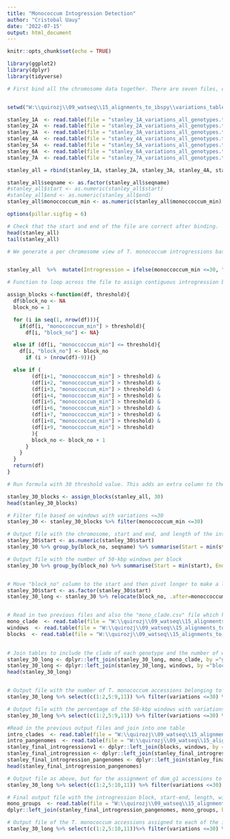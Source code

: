 ---
title: "Monococcum Intogression Detection"
author: "Cristobal Uauy"
date: '2022-07-15'
output: html_document
---

```{r setup, include=FALSE}
knitr::opts_chunk$set(echo = TRUE)

library(ggplot2)
library(dplyr) 
library(tidyverse)

# First bind all the chromosome data together. There are seven files, one per chromosome, using each of the bread wheat pangenomes (Walkowiak et al 2020) as the reference for the IBSpy pipeline. The variation files include the chromosome name (seqname), start and end of the 50-kbp window (based on the corresponding reference genome assembly), the minimum IBSpy variation value across the 218 T. monococcum accession and two assemblies (monoccoccum_min), the actual IBSpy variations for each of the 220 monococcum datasets, and then the IBSpy variation data for the pangenome cultivars. The code below is using cultivar Stanley as the reference.    


setwd("W:\\quirozj\\09_watseq\\15_alignments_to_ibspy\\variations_tables\\stanley")

stanley_1A  <- read.table(file = "stanley_1A_variations_all_genotypes.tsv", header = TRUE, sep = "\t", stringsAsFactors = FALSE)
stanley_2A  <- read.table(file = "stanley_2A_variations_all_genotypes.tsv", header = TRUE, sep = "\t", stringsAsFactors = FALSE)
stanley_3A  <- read.table(file = "stanley_3A_variations_all_genotypes.tsv", header = TRUE, sep = "\t", stringsAsFactors = FALSE)
stanley_4A  <- read.table(file = "stanley_4A_variations_all_genotypes.tsv", header = TRUE, sep = "\t", stringsAsFactors = FALSE)
stanley_5A  <- read.table(file = "stanley_5A_variations_all_genotypes.tsv", header = TRUE, sep = "\t", stringsAsFactors = FALSE)
stanley_6A  <- read.table(file = "stanley_6A_variations_all_genotypes.tsv", header = TRUE, sep = "\t", stringsAsFactors = FALSE)
stanley_7A  <- read.table(file = "stanley_7A_variations_all_genotypes.tsv", header = TRUE, sep = "\t", stringsAsFactors = FALSE)

stanley_all = rbind(stanley_1A, stanley_2A, stanley_3A, stanley_4A, stanley_5A, stanley_6A,stanley_7A)

stanley_all$seqname <- as.factor(stanley_all$seqname)
#stanley_all$start <- as.numeric(stanley_all$start)
#stanley_all$end <- as.numeric(stanley_all$end)
stanley_all$monoccoccum_min <- as.numeric(stanley_all$monoccoccum_min)

options(pillar.sigfig = 6)

# Check that the start and end of the file are correct after binding. 
head(stanley_all)
tail(stanley_all)


```


```{r fig.width=15, fig.height=20, echo=FALSE, warning = FALSE,}

# We generate a per chromosome view of T. monococcum introgressions based on the  'monoccoccum_min' <=30 criteria. 50-kbp windows with IBSpy variation values over 30 are coloured in blue/teal whereas those 50-kbp windows with values <=30 are coloured in purple. Note log2 scale on Y-axis. 


stanley_all  %>%  mutate(Introgression = ifelse(monoccoccum_min <=30, "Yes", "No")) %>% ggplot(aes(x=start, y = monoccoccum_min, colour = Introgression)) + geom_jitter(width = 0.3, size=2, alpha=0.9) +  scale_y_continuous(trans='log2') + geom_hline(aes(yintercept = 30, color = '30')) + geom_hline(aes(yintercept = 120, color = '120')) + labs(title="monococcum introgressions in stanley (<=30 variations)",x ="Mbp", y = "variations (log2)") + facet_grid(seqname ~ .)


```



```{r fig.width=15, fig.height=20, echo=FALSE, warning = FALSE,}

# Function to loop across the file to assign contiguous introgression blocks. The criteria were (a) any 50-kbp window with variations <=30 is considered an introgression and (b) we linked introgression windows if they were separated by less than 10 non-introgression windows. This was done as often the "non-ingtrogression" windows had values which were just above the 30 variations cutoff. The threshold can be adjusted in the formula ("threshold"). 

assign_blocks <-function(df, threshold){
  df$block_no <- NA
  block_no = 1

  for (i in seq(1, nrow(df))){
    if(df[i, "monoccoccum_min"] > threshold){
      df[i, "block_no"] <- NA}

  else if (df[i, "monoccoccum_min"] <= threshold){
    df[i, "block_no"] <- block_no
      if (i > (nrow(df)-9)){}

  else if (
        (df[i+1, "monoccoccum_min"] > threshold) &
        (df[i+2, "monoccoccum_min"] > threshold) & 
        (df[i+3, "monoccoccum_min"] > threshold) &
        (df[i+4, "monoccoccum_min"] > threshold) &
        (df[i+5, "monoccoccum_min"] > threshold) & 
        (df[i+6, "monoccoccum_min"] > threshold) &
        (df[i+7, "monoccoccum_min"] > threshold) &
        (df[i+8, "monoccoccum_min"] > threshold) &
        (df[i+9, "monoccoccum_min"] > threshold) 
        ){
        block_no <- block_no + 1
      }
    }
  }
  return(df)
}

# Run formula with 30 threshold value. This adds an extra column to the original binded file "block_no" which indicates the block number of the introgression based on the criteria. 

stanley_30_blocks <- assign_blocks(stanley_all, 30)
head(stanley_30_blocks)

```



```{r fig.width=15, fig.height=20, echo=FALSE, warning = FALSE,}

# Filter file based on windows with variations <=30
stanley_30 <- stanley_30_blocks %>% filter(monoccoccum_min <=30) 

# Output file with the chromosome, start and end, and length of the introgression blocks as defined by the formula above.  
stanley_30$start <- as.numeric(stanley_30$start)
stanley_30 %>% group_by(block_no, seqname) %>% summarise(Start = min(start), End = (max(start)+ 50000)) %>% mutate(Length = End-Start) %>% arrange(block_no) %>% write.csv(file = "W:\\quirozj\\09_watseq\\15_alignments_to_ibspy\\variations_tables\\final_analysis\\stanley_blocks_monococcum_30_all.csv", row.names = TRUE, col.names = TRUE) 

# Output file with the number of 50-kbp windows per block
stanley_30 %>% group_by(block_no) %>% summarise(Start = min(start), End = (max(start)+ 50000)) %>% mutate(windows = (End-Start)/50000) %>% select(c(1,4)) %>% arrange(block_no) %>% write.csv(file = "W:\\quirozj\\09_watseq\\15_alignments_to_ibspy\\variations_tables\\final_analysis\\windows_per_block_stanley.csv", row.names = TRUE, col.names = TRUE) 


# Move "block_no" column to the start and then pivot longer to make a long file
stanley_30$start <- as.factor(stanley_30$start)
stanley_30_long <- stanley_30 %>% relocate(block_no, .after=monoccoccum_min) %>%  pivot_longer(cols = c(6:248), names_to = 'genotype', values_to = 'variations')  


# Read in two previous files and also the "mono_clade.csv" file which has the assignment of the monococcum accessions to each clade based on the STRUCTURE and phylogeny analysis. 
mono_clade  <- read.table(file = "W:\\quirozj\\09_watseq\\15_alignments_to_ibspy\\variations_tables\\final_analysis\\mono_clade.csv", header = TRUE, sep = ",", stringsAsFactors = FALSE)
windows  <- read.table(file = "W:\\quirozj\\09_watseq\\15_alignments_to_ibspy\\variations_tables\\final_analysis\\windows_per_block_stanley.csv", header = TRUE, sep = ",", stringsAsFactors = FALSE)
blocks  <- read.table(file = "W:\\quirozj\\09_watseq\\15_alignments_to_ibspy\\variations_tables\\final_analysis\\stanley_blocks_monococcum_30_all.csv", header = TRUE, sep = ",", stringsAsFactors = FALSE)

 
# Join tables to include the clade of each genotype and the number of windows per each introgression block
stanley_30_long <- dplyr::left_join(stanley_30_long, mono_clade, by ="genotype")
stanley_30_long <- dplyr::left_join(stanley_30_long, windows, by ="block_no")
head(stanley_30_long)


# Output file with the number of T. monococcum accessions belonging to each of the different STRUCTURE groups and clades. An accession is assigned as having the introgression if it has at least 20% of the 50-kbp windows with variations values of 30 or less. For example, if an introgression block has 60 windows, then an accession would be classified as having the introgression if 12 or more 50-kbp windows (60*20% = 12 windows) had variation values of 30 or less.  
stanley_30_long %>% select(c(1:2,5:9,11)) %>% filter(variations <=30) %>% group_by(block_no, genotype, clade, windows) %>% summarise(n = n()) %>% arrange(desc(n)) %>% arrange(block_no) %>% mutate(perc = (n/windows)*100) %>% filter(perc >=20) %>% group_by(block_no, clade) %>%  summarise(n1 = n()) %>% pivot_wider(names_from = clade, values_from = n1) %>% mutate_all(., ~replace_na(.,0)) %>% write.csv(file = "W:\\quirozj\\09_watseq\\15_alignments_to_ibspy\\variations_tables\\final_analysis\\stanley_clades.csv", row.names = TRUE, col.names = TRUE)

# Output file with the percentage of the 50-kbp windows with variations <=30 within an introgression block, for each of the hexaploid wheat pangenome cultivars. Note that values less than 20% were filtered and annotated as 0.    
stanley_30_long %>% select(c(1:2,5:9,11)) %>% filter(variations <=30) %>% filter(clade == "pangenome") %>%group_by(block_no, genotype, clade, windows) %>% summarise(n = n()) %>% arrange(desc(n)) %>% arrange(block_no) %>% mutate(perc = (n/windows)*100) %>% filter(perc >=20) %>% select(c(1:2,6)) %>%  pivot_wider(names_from = genotype, values_from = perc) %>% mutate_all(., ~replace_na(.,0)) %>%  dplyr::mutate_if(is.numeric, round, 1)%>% write.csv(file = "W:\\quirozj\\09_watseq\\15_alignments_to_ibspy\\variations_tables\\final_analysis\\stanley_introgressions_in_pangenomes.csv", row.names = TRUE, col.names = TRUE)

#Read in the previous output files and join into one table 
intro_clades  <- read.table(file = "W:\\quirozj\\09_watseq\\15_alignments_to_ibspy\\variations_tables\\final_analysis\\stanley_clades.csv", header = TRUE, sep = ",", stringsAsFactors = FALSE)
intro_pangenomes  <- read.table(file = "W:\\quirozj\\09_watseq\\15_alignments_to_ibspy\\variations_tables\\final_analysis\\stanley_introgressions_in_pangenomes.csv", header = TRUE, sep = ",", stringsAsFactors = FALSE)
stanley_final_introgressionv1 <- dplyr::left_join(blocks, windows, by = "block_no")
stanley_final_introgression <- dplyr::left_join(stanley_final_introgressionv1, intro_clades, by = "block_no")
stanley_final_introgression_pangenomes <- dplyr::left_join(stanley_final_introgression, intro_pangenomes, by = "block_no")
head(stanley_final_introgression_pangenomes)

# Output file as above, but for the assignment of dom_g1 accessions to each of the seven clades
stanley_30_long %>% select(c(1:2,5:10,11)) %>% filter(variations <=30) %>% group_by(block_no, genotype, group, windows) %>% summarise(n = n()) %>% arrange(desc(n)) %>% arrange(block_no) %>% mutate(perc = (n/windows)*100) %>% filter(perc >=20) %>% filter(grepl('clade', group)) %>% group_by(block_no, group) %>%  summarise(n1 = n()) %>% pivot_wider(names_from = group, values_from = n1) %>% mutate_all(., ~replace_na(.,0)) %>% select(order(colnames(., ))) %>%  write.csv(file = "W:\\quirozj\\09_watseq\\15_alignments_to_ibspy\\variations_tables\\final_analysis\\stanley_mono_groups.csv", row.names = TRUE, col.names = TRUE)

# Final output file with the introgression block, start-end, length, window number and assignment of accession to the different groups, clades (for dom_g1 accessions), and the % of windows with variations <=30 in the pangenome cultivars (filtered for >20%)
mono_groups  <- read.table(file = "W:\\quirozj\\09_watseq\\15_alignments_to_ibspy\\variations_tables\\final_analysis\\stanley_mono_groups.csv", header = TRUE, sep = ",", stringsAsFactors = FALSE)
dplyr::left_join(stanley_final_introgression_pangenomes, mono_groups, by = "block_no") %>% select(., block_no, seqname, Start, End, Length, windows, mono_green, mono_blue, beta_green, beta_gray, beta_red, gamma_red, alpha_Purple, alpha_Yellow, clade_.1, clade_.2, clade_.3,clade_.4, clade_.5, clade_.6, clade_.7, arina.pg, chinese.pg, jagger.pg, julius.pg, lancer.pg, landmark.pg, mace.pg, mattis.pg, stanley.pg) %>% mutate_all(., ~replace_na(.,0)) %>% write.csv(file = "W:\\quirozj\\09_watseq\\15_alignments_to_ibspy\\variations_tables\\final_analysis\\Introgressions_Final\\stanley_monoccocum_introgressions.csv", row.names = TRUE, col.names = TRUE)

# Output file of the T. monococcum accessions assigned to each of the introgression blocks and the number and percentage of 50-kbp windows with variations <=30.
stanley_30_long %>% select(c(1:2,5:10,11))%>% filter(variations <=30) %>% group_by(block_no, genotype, clade, group, windows) %>% summarise(n = n()) %>% arrange(desc(n)) %>% arrange(block_no) %>% mutate(perc = (n/windows)*100) %>% filter(perc >=20) %>% filter(clade %in% c("beta_red", "gamma_red", "alpha_Yellow","alpha_Purple","mono_blue","mono_green","beta_gray","beta_green")) %>% group_by(block_no, group) %>%  write.csv(file = "W:\\quirozj\\09_watseq\\15_alignments_to_ibspy\\variations_tables\\final_analysis\\mono_accessions\\stanley_mono_accessions.csv", row.names = TRUE, col.names = TRUE)


```